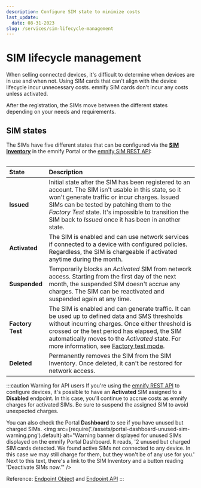 ```yaml
---
description: Configure SIM state to minimize costs
last_update:
  date: 08-31-2023
slug: /services/sim-lifecycle-management
---
```


# SIM lifecycle management


When selling connected devices, it's difficult to determine when devices are in use and when not.
Using SIM cards that can't align with the device lifecycle incur unnecessary costs.
emnify SIM cards don't incur any costs unless activated.

After the registration, the SIMs move between the different states depending on your needs and requirements.

## SIM states

The SIMs have five different states that can be configured via the [**SIM Inventory**](/portal/sim-inventory) in the emnify Portal or the [emnify SIM REST API](https://cdn.emnify.net/api/doc/swagger.html#/SIM):

<!-- TODO: Fix bug with cookie banner -->
<Table data={simStates} />

| State            | Description                                      |
|:-----------------|:-------------------------------------------------|
| **Issued**       | Initial state after the SIM has been registered to an account. The SIM isn't usable in this state, so it won't generate traffic or incur charges. Issued SIMs can be tested by patching them to the _Factory Test_ state. It's impossible to transition the SIM back to _Issued_ once it has been in another state. |
| **Activated**    | The SIM is enabled and can use network services if connected to a device with configured policies. Regardless, the SIM is chargeable if activated anytime during the month. |
| **Suspended**    | Temporarily blocks an _Activated_ SIM from network access. Starting from the first day of the next month, the suspended SIM doesn't accrue any charges. The SIM can be reactivated and suspended again at any time. |
| **Factory Test** | The SIM is enabled and can generate traffic. It can be used up to defined data and SMS thresholds without incurring charges. Once either threshold is crossed or the test period has elapsed, the SIM automatically moves to the _Activated_ state. For more information, see [Factory test mode](/services/factory-test-mode). |
| **Deleted**      | Permanently removes the SIM from the SIM Inventory. Once deleted, it can't be restored for network access. |

:::caution Warning for API users
If you're using the [emnify REST API](https://cdn.emnify.net/api/doc/index.html) to configure devices, it's possible to have an **Activated** SIM assigned to a **Disabled** endpoint.
In this case, you'll continue to accrue costs as emnify charges for activated SIMs.
Be sure to suspend the assigned SIM to avoid unexpected charges.

You can also check the Portal **Dashboard** to see if you have unused but charged SIMs.
<img
  src={require('./assets/portal-dashboard-unused-sim-warning.png').default}
  alt="Warning banner displayed for unused SIMs displayed on the emnify Portal Dashboard. It reads, '2 unused but charged SIM cards detected. We found active SIMs not connected to any device. In this case we may still charge for them, but they won't be of any use for you.' Next to this text, there's a link to the SIM Inventory and a button reading 'Deactivate SIMs now.'"
/>

Reference: [Endpoint Object](https://cdn.emnify.net/api/doc/endpoint.html) and [Endpoint API](https://cdn.emnify.net/api/doc/swagger.html#/Endpoint)
:::
